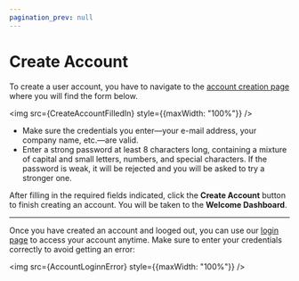 ```yaml
---
pagination_prev: null
---
```



# Create Account

To create a user account, you have to navigate to the [account creation page](https://app.dev.virtualmetric.com/) where you will find the form below.

<img src={CreateAccountFilledIn} style={{maxWidth: "100%"}} />

- Make sure the credentials you enter&mdash;your e-mail address, your company name, etc.&mdash;are valid.
- Enter a strong password at least 8 characters long, containing a mixture of capital and small letters, numbers, and special characters. If the password is weak, it will be rejected and you will be asked to try a stronger one.

After filling in the required fields indicated, click the **Create Account** button to finish creating an account. You will be taken to the <Topic id="gui-welcome">**Welcome Dashboard**</Topic>.

---

Once you have created an account and looged out, you can use our [login page](https://app.eu-west.cloud.virtualmetric.com/login) to access your account anytime. Make sure to enter your credentials correctly to avoid getting an error:

<img src={AccountLoginnError} style={{maxWidth: "100%"}} />
